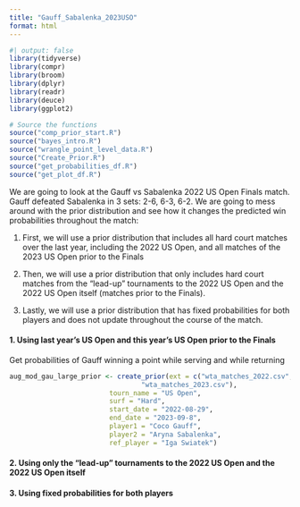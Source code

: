 ```yaml
---
title: "Gauff_Sabalenka_2023USO"
format: html
---
```


```r
#| output: false
library(tidyverse)
library(compr)
library(broom)
library(dplyr)
library(readr)
library(deuce)
library(ggplot2)

# Source the functions
source("comp_prior_start.R")
source("bayes_intro.R")
source("wrangle_point_level_data.R")
source("Create_Prior.R")
source("get_probabilities_df.R")
source("get_plot_df.R")
```

We are going to look at the Gauff vs Sabalenka 2022 US Open Finals match. Gauff defeated Sabalenka in 3 sets: 2-6, 6-3, 6-2. We are going to mess around with the prior distribution and see how it changes the predicted win probabilities throughout the match:

  1. First, we will use a prior distribution that includes all hard court matches over the last year, including the 2022 US Open, and all matches of the 2023 US Open prior to the Finals

  2. Then, we will use a prior distribution that only includes hard court matches from the "lead-up" tournaments to the 2022 US Open and the 2022 US Open itself (matches prior to the Finals).

  3. Lastly, we will use a prior distribution that has fixed probabilities for both players and does not update throughout the course of the match.
  
#### 1. Using last year's US Open and this year's US Open prior to the Finals

Get probabilities of Gauff winning a point while serving and while returning

```r
aug_mod_gau_large_prior <- create_prior(ext = c("wta_matches_2022.csv",
                                 "wta_matches_2023.csv"),
                         tourn_name = "US Open",
                         surf = "Hard",
                         start_date = "2022-08-29",
                         end_date = "2023-09-8",
                         player1 = "Coco Gauff",
                         player2 = "Aryna Sabalenka",
                         ref_player = "Iga Swiatek")
```


#### 2. Using only the "lead-up" tournaments to the 2022 US Open and the 2022 US Open itself



#### 3. Using fixed probabilities for both players



